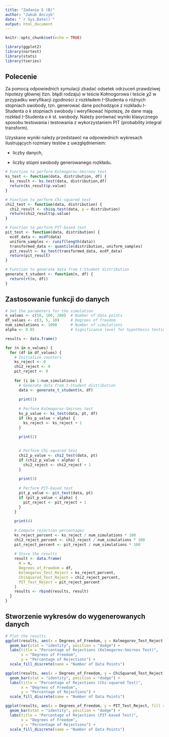 ```yaml
---
title: "Zadanie 5 (B)"
author: "Jakub Anczyk"
date: "`r Sys.Date()`"
output: html_document
---
```


```r
knitr::opts_chunk$set(echo = TRUE)
```

```r
library(ggplot2)
library(nortest)
library(stats)
library(tseries)
```

## Polecenie

Za pomocą odpowiednich symulacji zbadać odsetek odrzuceń prawdziwej hipotezy głównej (tzn. błądI rodzaju) w teście Kołmogorowa i teście 𝜒2 w przypadku weryfikacji zgodności z rozkładem 𝑡-Studenta o różnych stopniach swobody, tzn. generować dane pochodzące z rozkładu 𝑡-Studenta o 𝑘 stopniach swobody i weryfikować hipotezę, że dane mają rozkład 𝑡-Studenta o 𝑘 st. swobody. Należy porównać wyniki klasycznego sposobu testowania i testowania z wykorzystaniem PIT (probability integral transform). 

Uzyskane wyniki należy przedstawić na odpowiednich wykresach ilustrujących rozmiary testów z uwzględnieniem:

- liczby danych,

- liczby stopni swobody generowanego rozkładu.


```r

# Function to perform Kolmogorov-Smirnov test
ks_test <- function(data, distribution, df) {
  ks_result <- ks.test(data, distribution,df)
  return(ks_result$p.value)
}

# Function to perform Chi-squared test
chi2_test <- function(data, distribution) {
  chi2_result <- chisq.test(data, p = distribution)
  return(chi2_result$p.value)
}

# Function to perform PIT-based test
pit_test <- function(data, distribution) {
  ecdf_data <- ecdf(data)
  uniform_samples <- runif(length(data))
  transformed_data <- quantile(distribution, uniform_samples)
  pit_result <- ks_test(transformed_data, ecdf_data)
  return(pit_result)
}

# Function to generate data from t-Student distribution
generate_t_student <- function(n, df) {
  return(rt(n, df))
}
```

## Zastosowanie funkcji do danych

```r

# Set the parameters for the simulation
n_values <- c(50, 100, 200)  # Number of data points
df_values <- c(3, 5, 10)     # Degrees of freedom
num_simulations <- 1000      # Number of simulations
alpha <- 0.05                # Significance level for hypothesis testing

results <- data.frame()

for (n in n_values) {
  for (df in df_values) {
    # Initialize counters
    ks_reject <- 0
    chi2_reject <- 0
    pit_reject <- 0
    
    for (i in 1:num_simulations) {
      # Generate data from t-Student distribution
      data <- generate_t_student(n, df)
      
      print(1)
      
      # Perform Kolmogorov-Smirnov test
      ks_p_value <- ks_test(data, pt, df)
      if (ks_p_value < alpha) {
        ks_reject <- ks_reject + 1
      }
      
      print(2)

      
      # Perform Chi-squared test
      chi2_p_value <- chi2_test(data, pt)
      if (chi2_p_value < alpha) {
        chi2_reject <- chi2_reject + 1
      }
      
      print(3)
      
      # Perform PIT-based test
      pit_p_value <- pit_test(data, pt)
      if (pit_p_value < alpha) {
        pit_reject <- pit_reject + 1
      }
    }
    
    print(4)
    
    # Compute rejection percentages
    ks_reject_percent <- ks_reject / num_simulations * 100
    chi2_reject_percent <- chi2_reject / num_simulations * 100
    pit_reject_percent <- pit_reject / num_simulations * 100
    
    # Store the results
    result <- data.frame(
      N = n,
      Degrees_of_Freedom = df,
      Kolmogorov_Test_Reject = ks_reject_percent,
      ChiSquared_Test_Reject = chi2_reject_percent,
      PIT_Test_Reject = pit_reject_percent
    )
    results <- rbind(results, result)
  }
}


```

## Stworzenie wykresów do wygenerowanych danych

```r
# Plot the results
ggplot(results, aes(x = Degrees_of_Freedom, y = Kolmogorov_Test_Reject, fill = factor(N))) +
  geom_bar(stat = "identity", position = "dodge") +
  labs(title = "Percentage of Rejections (Kolmogorov-Smirnov Test)",
       x = "Degrees of Freedom",
       y = "Percentage of Rejections") +
  scale_fill_discrete(name = "Number of Data Points")

ggplot(results, aes(x = Degrees_of_Freedom, y = ChiSquared_Test_Reject, fill = factor(N))) +
  geom_bar(stat = "identity", position = "dodge") +
  labs(title = "Percentage of Rejections (Chi-squared Test)",
       x = "Degrees of Freedom",
       y = "Percentage of Rejections") +
  scale_fill_discrete(name = "Number of Data Points")

ggplot(results, aes(x = Degrees_of_Freedom, y = PIT_Test_Reject, fill = factor(N))) +
  geom_bar(stat = "identity", position = "dodge") +
  labs(title = "Percentage of Rejections (PIT-based Test)",
       x = "Degrees of Freedom",
       y = "Percentage of Rejections") +
  scale_fill_discrete(name = "Number of Data Points")


```
